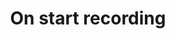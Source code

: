 ---
title: On start recording
description: Payload definition for the webhook event `live.start-recording`
---